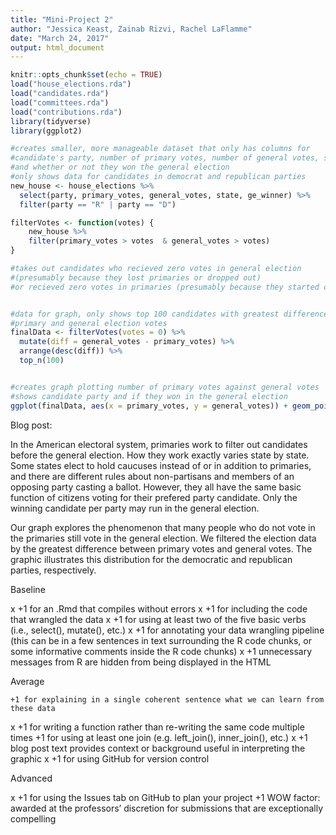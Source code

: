 ```yaml
---
title: "Mini-Project 2"
author: "Jessica Keast, Zainab Rizvi, Rachel LaFlamme"
date: "March 24, 2017"
output: html_document
---
```


```r
knitr::opts_chunk$set(echo = TRUE)
load("house_elections.rda")
load("candidates.rda")
load("committees.rda")
load("contributions.rda")
library(tidyverse)
library(ggplot2)
```

```r
#creates smaller, more manageable dataset that only has columns for
#candidate's party, number of primary votes, number of general votes, state
#and whether or not they won the general election
#only shows data for candidates in democrat and republican parties
new_house <- house_elections %>%
  select(party, primary_votes, general_votes, state, ge_winner) %>%
  filter(party == "R" | party == "D")

filterVotes <- function(votes) {
    new_house %>%
    filter(primary_votes > votes  & general_votes > votes)
}

#takes out candidates who recieved zero votes in general election
#(presumably because they lost primaries or dropped out)
#or recieved zero votes in primaries (presumably because they started campaign after)  


#data for graph, only shows top 100 candidates with greatest difference between
#primary and general election votes
finalData <- filterVotes(votes = 0) %>%
  mutate(diff = general_votes - primary_votes) %>%
  arrange(desc(diff)) %>%
  top_n(100)


#creates graph plotting number of primary votes against general votes
#shows candidate party and if they won in the general election
ggplot(finalData, aes(x = primary_votes, y = general_votes)) + geom_point(aes(color = party, shape = ge_winner)) + scale_color_manual(values = c("#17279C", "#C32B10")) + geom_smooth(method = "lm", se = TRUE) + theme(panel.background = element_rect(fill = "#e6dff0"), panel.grid.major = element_line(color = "#e6dff0"), panel.grid.minor = element_line(color = "#e6dff0"))
```

Blog post:

In the American electoral system, primaries work to filter out candidates before the general election. How they work exactly varies state by state. Some states elect to hold caucuses instead of or in addition to primaries, and there are different rules about non-partisans and members of an opposing party casting a ballot. However, they all have the same basic function of citizens voting for their prefered party candidate. Only the winning candidate per party may run in the general election.

Our graph explores the phenomenon that many people who do not vote in the primaries still vote in the general election. We filtered the election data by the greatest difference between primary votes and general votes. The graphic illustrates this distribution for the democratic and republican parties, respectively. 

Baseline

x    +1 for an .Rmd that compiles without errors
x    +1 for including the code that wrangled the data
x    +1 for using at least two of the five basic verbs (i.e., select(), mutate(), etc.)
x    +1 for annotating your data wrangling pipeline (this can be in a few sentences in text surrounding the R code chunks, or some informative comments inside the R code chunks)
x    +1 unnecessary messages from R are hidden from being displayed in the HTML

Average

    +1 for explaining in a single coherent sentence what we can learn from these data
x   +1 for writing a function rather than re-writing the same code multiple times
    +1 for using at least one join (e.g. left_join(), inner_join(), etc.)
x  +1 blog post text provides context or background useful in interpreting the graphic
x    +1 for using GitHub for version control

Advanced

x    +1 for using the Issues tab on GitHub to plan your project
    +1 WOW factor: awarded at the professors’ discretion for submissions that are exceptionally compelling







